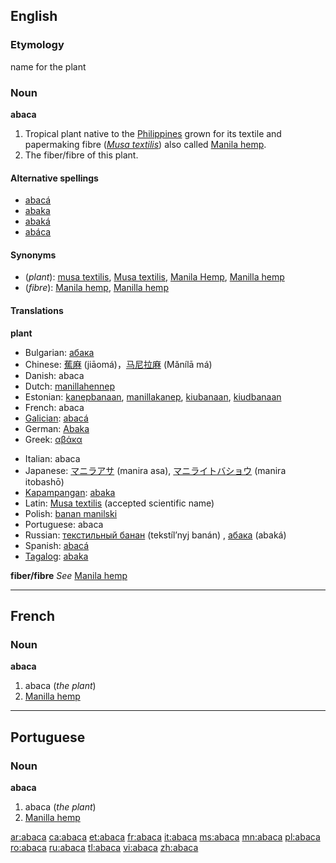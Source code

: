 {{wikisource1911Enc|Abaca}}
==English==

===Etymology===
{{TL.}} name for the plant

===Noun===
'''abaca'''

# <!--DefA-->Tropical plant native to the [[Philippines]] grown for its textile and papermaking fibre (''[[Musa textilis]]'') also called [[Manila hemp]].
# <!--DefB-->The fiber/fibre of this plant.

====Alternative spellings====
*[[abacá]]
*[[abaka]]
*[[abaká]]
*[[abáca]]

====Synonyms====
*(''plant''): [[musa textilis]], [[Musa textilis]], [[Manila Hemp]], [[Manilla hemp]]
*(''fibre''): [[Manila hemp]], [[Manilla hemp]]

====Translations====
<!--DefA-->'''plant'''
{{top}}
*Bulgarian: [[абака]] {{f}}
*Chinese: [[蕉麻]] (jiāomá)，[[马尼拉麻]] (Mǎnílā má)
*Danish: abaca
*Dutch: [[manillahennep]] {{m}}
*Estonian: [[kanepbanaan]], [[manillakanep]], [[kiubanaan]], [[kiudbanaan]]
*French: abaca {{m}}
*[[Galician]]: [[abacá]]
*German: [[Abaka]]
*Greek: [[αβάκα]] {{f}}
{{mid}}
*Italian: abaca {{f}}
*Japanese: [[マニラアサ]] (manira asa), [[マニライトバショウ]] (manira itobashō)
*[[Kapampangan]]: [[abaka]]
*Latin: [[Musa textilis]] (accepted scientific name)
*Polish: [[banan manilski]] {{m}}
*Portuguese: abaca {{m}}
*Russian: [[текстильный банан]] (tekstíl’nyj banán) {{m}}, [[абака]] (abaká) {{f}}
*Spanish: [[abacá]] {{m}}
*[[Tagalog]]: [[abaka]]
{{bottom}}

<!--DefB-->'''fiber/fibre'''
''See'' [[Manila hemp]]
{{top}}
{{mid}}
{{bottom}}

----

==French==

===Noun===
'''abaca''' {{m}}

# <!--DefA-->abaca (''the plant'')
# <!--DefB-->[[Manilla hemp]]

----

==Portuguese==

===Noun===
'''abaca'''

# <!--DefA-->abaca (''the plant'')
# <!--DefB-->[[Manilla hemp]]

[[ar:abaca]]
[[ca:abaca]]
[[et:abaca]]
[[fr:abaca]]
[[it:abaca]]
[[ms:abaca]]
[[mn:abaca]]
[[pl:abaca]]
[[ro:abaca]]
[[ru:abaca]]
[[tl:abaca]]
[[vi:abaca]]
[[zh:abaca]]